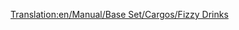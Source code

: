 [[Translation:en/Manual/Base Set/Cargos/Fizzy Drinks]]
{{en/Manual/Base Set/Cargos/Cargo|
name=Fizzy Drinks|
image=en/Manual/Base Set/Industries/ColaWells.png|
produced=[[en/Manual/Base Set/Industries/Fizzy Drink Factory]]|
accepted=[[en/Manual/Towns]]
}}
{{en/Stub}}